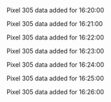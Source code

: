 Pixel 305 data added for 16:20:00

Pixel 305 data added for 16:21:00

Pixel 305 data added for 16:22:00

Pixel 305 data added for 16:23:00

Pixel 305 data added for 16:24:00

Pixel 305 data added for 16:25:00

Pixel 305 data added for 16:26:00

